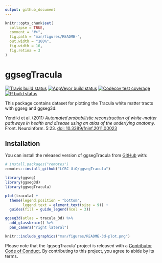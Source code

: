 ```yaml
---
output: github_document
---
```


<!-- README.md is generated from README.Rmd. Please edit that file -->

```r
knitr::opts_chunk$set(
  collapse = TRUE,
  comment = "#>",
  fig.path = "man/figures/README-",
  out.width = "100%",
  fig.width = 10, 
  fig.retina = 3
)
```

# ggsegTracula

<!-- badges: start -->
[![Travis build status](https://travis-ci.com/LCBC-UiO/ggsegTracula.svg?branch=master)](https://travis-ci.com/LCBC-UiO/ggsegTracula)
[![AppVeyor build status](https://ci.appveyor.com/api/projects/status/github/LCBC-UiO/ggsegTracula?branch=master&svg=true)](https://ci.appveyor.com/project/LCBC-UiO/ggsegTracula)
[![Codecov test coverage](https://codecov.io/gh/LCBC-UiO/ggsegTracula/branch/master/graph/badge.svg)](https://codecov.io/gh/LCBC-UiO/ggsegTracula?branch=master)
[![R build status](https://github.com/LCBC-UiO/ggsegTracula/workflows/R-CMD-check/badge.svg)](https://github.com/LCBC-UiO/ggsegTracula/actions)
<!-- badges: end -->

This package contains dataset for plotting the Tracula white matter tracts with ggseg and ggseg3d. 

Yendiki et al. (2011) _Automated probabilistic reconstruction of white-matter pathways in health and disease using an atlas of the underlying anatomy_. Front. Neuroinform. 5:23. [doi: 10.3389/fninf.2011.00023](https://www.ncbi.nlm.nih.gov/pubmed/22016733)

## Installation

You can install the released version of ggsegTracula from [GitHub](https://github.com/) with:

``` r
# install.packages("remotes")
remotes::install_github("LCBC-UiO/ggsegTracula")
```

```r
library(ggseg)
library(ggseg3d)
library(ggsegTracula)

plot(tracula) +
  theme(legend.position = "bottom", 
        legend.text = element_text(size = 9)) +
  guides(fill = guide_legend(ncol = 3))

```

```r
ggseg3d(atlas = tracula_3d) %>% 
  add_glassbrain() %>% 
  pan_camera("right lateral")
```

<!-- ```{r "orca", include=FALSE} -->
<!-- p <- ggseg3d(atlas = tracula_3d) %>%  -->
<!--   add_glassbrain(hemisphere = "left")%>% -->
<!--   pan_camera("right lateral") %>%  -->
<!--   plotly::add_annotations( text="Screen capture", -->
<!--                   legendtitle=TRUE, showarrow=FALSE, -->
<!--                   font = list(color = "#000000b4", -->
<!--                               family = 'sans serif', -->
<!--                               size = 50)) -->
<!-- plotly::orca(p, "man/figures/README-3d-plot.png") -->
<!-- ``` -->

```r
knitr::include_graphics("man/figures/README-3d-plot.png")
```

Please note that the 'ggsegTracula' project is released with a
[Contributor Code of Conduct](CODE_OF_CONDUCT.md).
By contributing to this project, you agree to abide by its terms.
